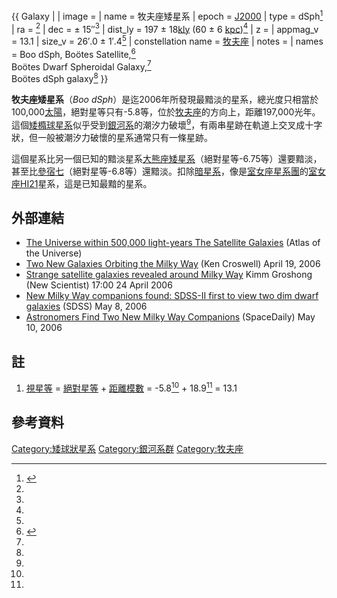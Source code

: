 {{ Galaxy |
| image =
| name = 牧夫座矮星系
| epoch = [[J2000|J2000]]
| type = dSph<ref name="Belokurovetal2006">{{cite journal
  | author=Belokurov, V.; Zucker, D. B.; Evans, N. W.; Wilkinson, M. I.; Irwin, M. J.; Hodgkin, S.; Bramich, D. M.; Irwin, J. M.; Gilmore, G.; Willman, B.; Vidrih, S.; Newberg, H. J.; Wyse, R. F. G.; Fellhauer, M.; Hewett, P. C.; Cole, N.; Bell, E. F.; Beers, T. C.; Rockosi, C. M.; Yanny, B.; Grebel, E. K.; Schneider, D. P.; Lupton, R.; Barentine, J. C.; Brewington, H.; Brinkmann, J.; Harvanek, M.; Kleinman, S. J.; Krzesinski, J.; Long, D.; Nitta, A.; Smith, J. A.; Snedden, S. A.
  | title=A Faint New Milky Way Satellite in Bootes
  | journal=The Astrophysical Journal
  | year=2006
  | volume=647
  | issue=2
  | pages=L111-L114
  | url=http://adsabs.harvard.edu/cgi-bin/nph-bib_query?bibcode=2006ApJ...647L.111B
  }}</ref>
| ra = {{RA|14|00|06}}<ref name="Belokurovetal2006" />
| dec = {{DEC|+14|30|00}} ± 15″<ref name="Belokurovetal2006" />
| dist_ly = 197 ± 18[[光年|kly]] (60 ± 6 [[秒差距|kpc]])<ref name="Belokurovetal2006" />
| z = 
| appmag_v = 13.1{{Ref_label|A|a|none}}
| size_v = 26′.0 ± 1′.4<ref name="Belokurovetal2006" />
| constellation name = [[牧夫座|牧夫座]]
| notes = 
| names = Boo dSph, Boötes Satellite,<ref name="simbad">{{cite web
  | title=SIMBAD Astronomical Database
  | work=Results for Bootes dSph
  | url=http://simbad.u-strasbg.fr/Simbad
  | accessdate=2006-12-20
  | archive-date=2019-05-01
  | archive-url=https://web.archive.org/web/20190501023034/http://simbad.u-strasbg.fr/simbad/
  | dead-url=no
  }}</ref><br />Boötes Dwarf Spheroidal Galaxy,<ref name="simbad" /><br />Boötes dSph galaxy<ref name="simbad" />
}}

'''牧夫座矮星系'''（''Boo dSph''）是迄2006年所發現最黯淡的星系，總光度只相當於100,000[[太陽|太陽]]，絕對星等只有-5.8等，位於[[牧夫座|牧夫座]]的方向上，距離197,000光年。這個[[矮橢球星系|矮橢球星系]]似乎受到[[銀河系|銀河系]]的潮汐力破壞<ref name="Belokurovetal2006" />，有兩串星跡在軌道上交叉成十字狀，但一般被潮汐力破懷的星系通常只有一條星跡。

這個星系比另一個已知的黯淡星系[[大熊座矮星系|大熊座矮星系]]（絕對星等-6.75等）還要黯淡，甚至比[[參宿七|參宿七]]（絕對星等-6.8等）還黯淡。扣除[[暗星系|暗星系]]，像是[[室女座星系團|室女座星系團]]的[[室女座HI21|室女座HI21]]星系，這是已知最黯的星系。

== 外部連結 ==
* [http://www.atlasoftheuniverse.com/sattelit.html The Universe within 500,000 light-years The Satellite Galaxies] {{WebCite|url=https://www.webcitation.org/6Mtk3uiOB?url=http://www.atlasoftheuniverse.com/sattelit.html |date=20140125203927 |dateformat=iso }} (Atlas of the Universe)
* [http://kencroswell.com/BootesCanesVenaticiDwarfs.html Two New Galaxies Orbiting the Milky Way] {{Wayback|url=http://kencroswell.com/BootesCanesVenaticiDwarfs.html |date=20110521210617 }} (Ken Croswell) April 19, 2006
* [http://www.newscientistspace.com/article/dn9043-strange-satellite-galaxies-revealed-around-milky-way.html Strange satellite galaxies revealed around Milky Way] {{Wayback|url=http://www.newscientistspace.com/article/dn9043-strange-satellite-galaxies-revealed-around-milky-way.html |date=20060913015237 }} Kimm Groshong (New Scientist) 17:00 24 April 2006
* [http://www.sdss.org/news/releases/20060508.companions.html New Milky Way companions found: SDSS-II first to view two dim dwarf galaxies] {{Wayback|url=http://www.sdss.org/news/releases/20060508.companions.html |date=20060718060715 }} (SDSS) May 8, 2006
* [http://www.spacedaily.com/reports/Astronomers_Find_Two_New_Milky_Way_Companions.html Astronomers Find Two New Milky Way Companions] {{Wayback|url=http://www.spacedaily.com/reports/Astronomers_Find_Two_New_Milky_Way_Companions.html |date=20110522085425 }} (SpaceDaily) May 10, 2006

== 註 ==
<div class="references-small">
<ol type="a">
<li>{{Note_label|A|a|none}}[[視星等|視星等]] = [[絕對星等|絕對星等]] + [[距離模數|距離模數]] = -5.8<ref name="Belokurovetal2006" /> + 18.9<ref name="Belokurovetal2006" /> = 13.1</li>
</ol>
</div>

== 參考資料 ==

{{Reflist}}

{{本星系群}}


[[Category:矮球狀星系|Category:矮球狀星系]]
[[Category:銀河系群|Category:銀河系群]]
[[Category:牧夫座|Category:牧夫座]]